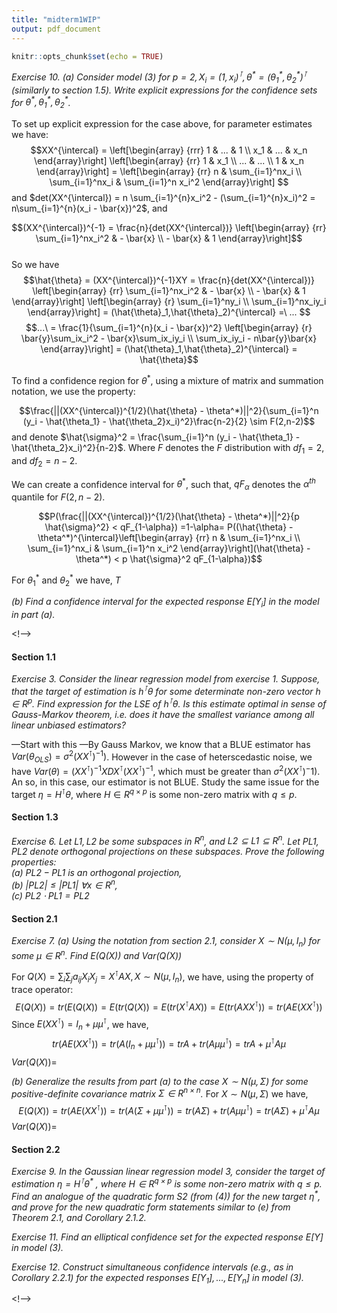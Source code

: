 ```yaml
---
title: "midterm1WIP"
output: pdf_document
---
```


```r
knitr::opts_chunk$set(echo = TRUE)
```

*Exercise 10. (a) Consider model (3) for $p = 2, X_i = (1, x_i)^{\intercal}, \theta^{\ast} = (\theta_1^{\ast}, \theta_2^{\ast})^{\intercal}$ (similarly to section 1.5). Write explicit expressions for the confidence sets for $\theta^{\ast}, \theta_1^{\ast}, \theta_2^{\ast}$.*

To set up explicit expression for the case above, for parameter estimates we have: 
$$XX^{\intercal} = \left[\begin{array}
{rrr}
1 & ... & 1  \\
x_1 & ... & x_n 
\end{array}\right]
\left[\begin{array}
{rr}
1 & x_1  \\
... & ... \\
1 & x_n
\end{array}\right]
= 
\left[\begin{array}
{rr}
n & \sum_{i=1}^nx_i  \\
\sum_{i=1}^nx_i & \sum_{i=1}^n x_i^2
\end{array}\right]
$$
and $det(XX^{\intercal}) = n \sum_{i=1}^{n}x_i^2 - (\sum_{i=1}^{n}x_i)^2 = n\sum_{i=1}^{n}(x_i - \bar{x})^2$, and 

$$(XX^{\intercal})^{-1} = \frac{n}{det(XX^{\intercal})} \left[\begin{array}
{rr}
\sum_{i=1}^nx_i^2 & - \bar{x}  \\
 - \bar{x} & 1
\end{array}\right]$$  
So we have 
$$\hat{\theta} = (XX^{\intercal})^{-1}XY = \frac{n}{det(XX^{\intercal})} \left[\begin{array}
{rr}
\sum_{i=1}^nx_i^2 & - \bar{x}  \\
 - \bar{x} & 1
\end{array}\right]
\left[\begin{array}
{r}
\sum_{i=1}^ny_i \\
\sum_{i=1}^nx_iy_i
\end{array}\right] =
(\hat{\theta}_1,\hat{\theta}_2)^{\intercal} =\ ...
$$
$$...\ = 
\frac{1}{\sum_{i=1}^{n}(x_i - \bar{x})^2}
\left[\begin{array}
{r}
\bar{y}\sum_ix_i^2 - \bar{x}\sum_ix_iy_i \\
\sum_ix_iy_i - n\bar{y}\bar{x}
\end{array}\right] = (\hat{\theta}_1,\hat{\theta}_2)^{\intercal} = \hat{\theta}$$

To find a confidence region for $\theta^*$, using a mixture of matrix and summation notation, we use the property: 

$$\frac{||(XX^{\intercal})^{1/2}(\hat{\theta} - \theta^*)||^2}{\sum_{i=1}^n (y_i - \hat{\theta_1} - \hat{\theta_2}x_i)^2}\frac{n-2}{2} \sim F(2,n-2)$$
and denote $\hat{\sigma}^2 = \frac{\sum_{i=1}^n (y_i - \hat{\theta_1} - \hat{\theta_2}x_i)^2}{n-2}$. Where $F$ denotes the $F$ distribution with $df_1 = 2$, and $df_2 = n-2$. 

We can create a confidence interval for $\theta^*$, such that, $qF_{\alpha}$ denotes the ${\alpha}^{th}$ quantile for $F(2,n-2)$. 

$$P(\frac{||(XX^{\intercal})^{1/2}(\hat{\theta} - \theta^*)||^2}{p \hat{\sigma}^2} < qF_{1-\alpha}) =1-\alpha= P((\hat{\theta} - \theta^*)^{\intercal}\left[\begin{array}
{rr}
n & \sum_{i=1}^nx_i  \\
\sum_{i=1}^nx_i & \sum_{i=1}^n x_i^2
\end{array}\right](\hat{\theta} - \theta^*) < p \hat{\sigma}^2 qF_{1-\alpha})$$

For $\theta_1^*$ and $\theta_2^*$ we have, $T$

*(b) Find a confidence interval for the expected response $E[Y_i]$ in the model in part (a).*



<!-->

#### Section 1.1

*Exercise 3. Consider the linear regression model from exercise 1. Suppose, that the target of
estimation is $h^{\intercal}\theta$ for some determinate non-zero vector $h\in R^p$. Find expression for the LSE of $h^{\intercal}\theta$. Is this estimate optimal in sense of Gauss-Markov theorem, i.e. does it have the smallest
variance among all linear unbiased estimators?*

---Start with this ---By Gauss Markov, we know that a BLUE estimator has $Var(\theta_{OLS}) = \sigma^2(XX^{\intercal})^{-1})$. However in the case of heterscedastic noise, we have $Var(\theta) = (XX^{\intercal})^{-1}X D X^{\intercal}(XX^{\intercal})^{-1}$, which must be greater than $\sigma^2 (XX^{\intercal})^-1)$. An so, in this case, our estimator is not BLUE. Study the same issue for the target $\eta = H^{\intercal}\theta$, where 
$H \in R^{q \times p}$ is some non-zero matrix with $q \leq p$.

#### Section 1.3

*Exercise 6. Let $L1, L2$ be some subspaces in $R^n$, and $L2 \subseteq L1 \subseteq R^n$. Let $PL1, PL2$ denote orthogonal projections on these subspaces. Prove the following properties:*  
*(a) $PL2 - PL1$ is an orthogonal projection,*  
*(b) $|PL2| \leq |PL1|\  \forall x \in R^n$,*  
*(c) $PL2 \cdot PL1 = PL2$*  

#### Section 2.1
*Exercise 7.*
*(a) Using the notation from section 2.1, consider $X \sim N(\mu,I_n)$ for some $\mu \in R^n$. Find $E(Q(X))$ and $Var(Q(X))$*
 
For $Q(X) = \sum_i\sum_j a_{ij}X_iX_j=X^{\intercal}AX, X\sim N(\mu,I_n)$, we have, using the property of trace operator:
$$E(Q(X)) = tr(E(Q(X)) = E(tr(Q(X)) = E(tr(X^{\intercal}AX)) = E(tr(AXX^{\intercal})) = tr(AE(XX^{\intercal}))$$
Since $E(XX^\intercal) = I_n + \mu\mu^{\intercal}$, we have,
$$tr(AE(XX^{\intercal})) = tr(A(I_n + \mu\mu^{\intercal})) = trA + tr(A\mu\mu^{\intercal}) = trA + \mu^{\intercal}A\mu$$
$Var(Q(X)) =$
 
*(b) Generalize the results from part (a) to the case $X \sim N(\mu,\Sigma)$ for some positive-definite covariance matrix $\Sigma \in R^{n \times n}$.*
For $X\sim N(\mu,\Sigma)$ we have,
$$E(Q(X)) = tr(AE(XX^{\intercal})) = tr(A(\Sigma + \mu\mu^{\intercal})) = tr(A\Sigma) + tr(A\mu\mu^{\intercal}) = tr(A\Sigma) + \mu^{\intercal}A\mu$$
$Var(Q(X)) =$
 
#### Section 2.2

*Exercise 9. In the Gaussian linear regression model 3, consider the target of estimation $\eta = H^{\intercal} \theta^*$ , where $H \in R^{q \times p}$ is some non-zero matrix with $q \leq p$. Find an analogue of the quadratic form $S2$ (from (4)) for the new target $\eta^{\ast}$, and prove for the new quadratic form statements similar to (e) from Theorem 2.1, and Corollary 2.1.2.*


*Exercise 11. Find an elliptical confidence set for the expected response $E[Y]$ in model (3).* 

*Exercise 12. Construct simultaneous confidence intervals (e.g., as in Corollary 2.2.1) for the
expected responses $E[Y_1], . . . , E[Y_n]$ in model (3).*

<!-->